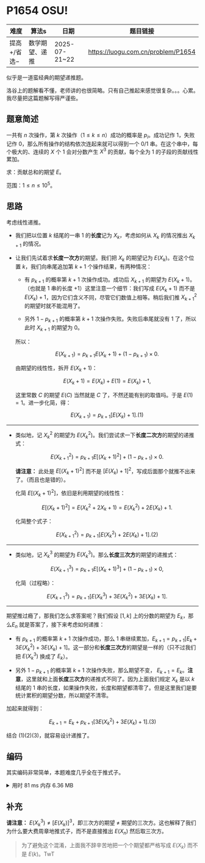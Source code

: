 
# P1654 OSU!

| 难度                                    | 算法s          | 日期          | 题目链接                           |
| --------------------------------------- | -------------- | ------------- | ---------------------------------- |
| <ColorDot color='#3498db' />提高+/省选− | 数学期望、递推 | 2025-07-21~22 | https://luogu.com.cn/problem/P1654 |

似乎是一道蛮经典的期望递推题。

洛谷上的题解看不懂，老师讲的也很简略。只有自己推起来感觉很复杂。。。心累。我尽量把这篇题解写得严谨些。

## 题意简述

一共有 $n$ 次操作，第 $k$ 次操作（$1\le k\le n$）成功的概率是 $p_i$。成功记作 $1$，失败记作 $0$，那么所有操作的结构依次连起来就可以得到一个 $0/1$ 串。在这个串中，每个极大的、连续的 $X$ 个 $1$ 会对分数产生 $X^3$ 的贡献，每个全为 $1$ 的子段的贡献线性累加。

求：贡献总和的期望 $E$。

范围：$1\le n\le10^5$。

## 思路

考虑线性递推。

- 我们把以位置 $k$ 结尾的一串 $1$ 的**长度**记为 $X_k$，考虑如何从 $X_k$ 的情况推出 $X_{k+1}$ 的情况。

- 让我们先试着求**长度一次方**的期望。我们把 $X_k$ 的期望记为 $E(X_k)$。在这个位置 $k$，我们向串尾追加第 $k+1$ 个操作结果，有两种情况：
  
  - 有 $p_{k+1}$ 的概率第 $k+1$ 次操作成功。成功后 $X_{k+1}$ 的期望为 $E(X_k+1)$。（也就是 $1$ 串的长度 $+1$）这里注意一个细节：我们写成 $E(X_k+1)$ 而不是 $E(X_k)+1$，因为它们含义不同，尽管它们数值上相等。稍后我们推 $X^2_{k+1}$ 的期望时就不能混用了。
  
  - 另外 $1-p_{k+1}$ 的概率第 $k+1$ 次操作失败。失败后串尾就没有 $1$ 了，所以此时 $X_{k+1}$ 的期望为 $0$。
  
  所以：
  
  $$
  E(X_{k+1})=p_{k+1}E(X_k+1)+(1-p_{k+1})\times0.
  $$
  
  由期望的线性性，拆开 $E(X_k+1)$：
  
  $$
  E(X_k+1)=E(X_k)+E(1)=E(X_k)+1,
  $$
  
  这里常数 $C$ 的期望 $E(C)$ 当然就是 $C$ 了，不然还能有别的取值吗。于是 $E(1)=1$。进一步化简，得：
  
  $$
  E(X_{k+1})=p_{k+1}[E(X_k)+1].(1)
  $$

---

- 类似地，记 $X_k^2$ 的期望为 $E(X_k^2)$。我们尝试求一下**长度二次方**的期望的递推式：
  
  $$
  E(X_{k+1}^2)=p_{k+1}E[(X_k+1)^2]+(1-p_{k+1})\times0.
  $$
  
  **请注意：** 此处是 $E[(X_k+1)^2]$ 而不是 $[E(X_k)+1]^2$，写成后面那个就推不出来了。（而且也是错的）。
  
  化简 $E[(X_k+1)^2]$，依旧是利用期望的线性性：
  
  $$
  E[(X_k+1)^2]=E(X_k^2+2X_k+1)=E(X_k^2)+2E(X_k)+1.
  $$
  
  化简整个式子：
  
  $$
  E(X_{k+1}^2)=p_{k+1}[E(X_k^2)+2E(X_k)+1].(2)
  $$

---

- 类似地，记 $X_k^3$ 的期望为 $E(X_k^3)$。那么**长度三次方**的期望的递推式：
  
  $$
  E(X_{k+1}^3)=p_{k+1}E[(X_k+1)^3]+(1-p_{k+1})\times0,
  $$
  
  化简（过程略）：
  
  $$
  E(X_{k+1}^3)=p_{k+1}[E(X_k^3)+3E(X_k^2)+3E(X_k)+1].
  $$

---

期望推过瘾了，那我们怎么求答案呢？我们假设 $[1,k]$ 上的分数的期望为 $E_k$，那么$E_n$ 就是答案了，接下来考虑如何递推：

- 有 $p_{k+1}$ 的概率第 $k+1$ 次操作成功，那么 $1$ 串继续累加，$E_{k+1}=p_{k+1}[E_k+3E(X_k^2)+3E(X_k)+1]$。这一部分和**长度三次方**的期望是一样的（只不过我们把 $E(X_k^3)$ 换成了 $E_k$）。

- 另外 $1-p_{k+1}$ 的概率第 $k+1$ 次操作失败，那么期望不变， $E_{k+1}=E_{k}$。**注意**，这里就和上面**长度三次方**的递推式不同了。因为上面我们规定 $X_k$ 是以 $k$ 结尾的 $1$ 串的长度，如果操作失败，长度和期望都清零了。但是这里我们是要统计累积的期望分数，所以期望不清零。

加起来就得到：

$$
E_{k+1}=E_{k}+p_{k+1}[3E(X_{k}^2)+3E(X_{k})+1].(3)
$$

结合 $(1)(2)(3)$，就容易设计递推了。

## 编码

其实编码非常简单，本题难度几乎全在于推式子。

<details>
<summary>用时 81 ms 内存 6.36 MB</summary>
```cpp showLineNumbers
/*
* P1654 OSU!
* 数学期望
*/
#include <bits/stdc++.h>
using namespace std;
typedef long double Float;
const int MAXN = 1e5;
Float p[MAXN + 1], E1[MAXN + 1], E2[MAXN + 1], ans[MAXN + 1];
int main() {
    int n;
    cin >> n;
    for (int k = 1; k <= n; k++) {
        cin >> p[k];
        E1[k] = p[k] * (E1[k - 1] + 1);
        E2[k] = p[k] * (E2[k - 1] + 2 * E1[k - 1] + 1);
        ans[k] = ans[k - 1] + p[k] * (3 * E2[k - 1] + 3 * E1[k - 1] + 1);
    }
    printf("%.1Lf", ans[n]);
    return 0;
}
```
</details>

## 补充

**请注意：** $E(X_k^3)\not=[E(X_k)]^3$，即三次方的期望 $\not=$ 期望的三次方。这也解释了我们为什么要大费周章地推式子，而不是直接推出 $E(X_n)$ 然后取三次方。

> 为了避免这个混淆，上面我不辞辛苦地把一个个期望都严格写成 $E(X_k)$ 而不是 $E(k)$。TwT
